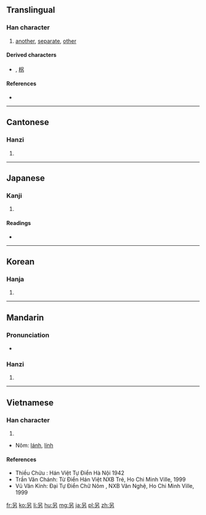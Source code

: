 {{also|叧|加}}
==Translingual==

===Han character===
{{Han char|rn=30|rad=口|as=02|sn=5|four=6042<sub>7</sub>|canj=口大尸 (RKS)|ids=⿱[[口]][[力]]}}

# [[another]], [[separate]], [[other]]

====Derived characters====
* {{Hani|[[拐]]}},<!-- Japanese form slightly simplified --> [[柺]]

====References====
* {{Han ref|kx=0172.010|dkj=03235|dj=0382.030|hdz=10574.050|uh=53E6|ud=21478|bh=A574|bd=42356}}

----

==Cantonese==

===Hanzi===
{{yue-hanzi|jyut=ling6|y=ling6}}

# {{defn|lang=yue|sort=口02}}

----

==Japanese==

===Kanji===
{{ja-kanji|grade=|rs=口02}}

# {{defn|lang=ja|sort=口02}}

====Readings====
* {{ja-readings|on=[[れい]] (rei), [[りゃう]] (ryau)|kun=[[わかれる]] (wakareru), [[さく]] (saku), [[べつの]] (betsuno), [[べつに]] (betsuni)}}

----

==Korean==

===Hanja===
{{ko-hanja|hangeul=령|rv=ryeong|mr=ryŏng}}

# {{defn|lang=ko|sort=口02}}

----

==Mandarin==

===Pronunciation===
* {{audio|Zh-lìng.ogg|Audio}}

===Hanzi===
{{cmn-hanzi|pin=[[dāo]] ([[dao1]]), [[lìng]] ([[ling4]])|wg=tao<sup>1</sup>, ling<sup>4</sup>}}

# {{defn|lang=cmn|sort=口02}}

----

==Vietnamese==

===Han character===
{{vi-hantu|[[lánh]], [[lính]], [[liếng]], [[tránh]]|rs=口02}}
# {{defn|lang=vi|sort=口02}}
* Nôm: [[lánh]], [[lính]]

====References====
* Thiều Chửu : Hán Việt Tự Điển  Hà Nội 1942
* Trần Văn Chánh: Từ Điển Hán Việt NXB Trẻ, Ho Chi Minh Ville, 1999
* Vũ Văn Kính: Đại Tự Điển Chữ Nôm , NXB Văn Nghệ, Ho Chi Minh Ville, 1999

[[fr:另]]
[[ko:另]]
[[li:另]]
[[hu:另]]
[[mg:另]]
[[ja:另]]
[[pl:另]]
[[zh:另]]